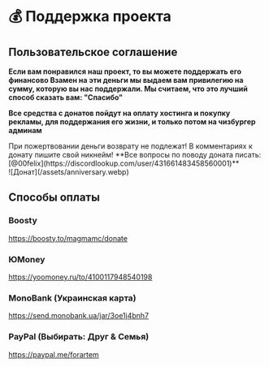 
# 💰 Поддержка проекта

## Пользовательское соглашение

**Если вам понравился наш проект, то вы можете поддержать его финансово Взамен на эти деньги мы выдаем вам привилегию на сумму, которую вы нас поддержали. Мы считаем, что это лучший способ сказать вам: "Спасибо"**

**Все средства с донатов пойдут на оплату хостинга и покупку рекламы, для поддержания его жизни, и только потом на чизбургер админам**

<Callout type='warning'>
    При пожертвовании деньги возврату не подлежат! В комментариях к донату пишите свой никнейм!
</Callout>

<Callout type='info'>
    **Все вопросы по поводу доната писать: [@00felix](https://discordlookup.com/user/431661483458560001)**
</Callout>

<br />
![Донат](/assets/anniversary.webp)

## Способы оплаты

### Boosty

https://boosty.to/magmamc/donate

### ЮMoney

https://yoomoney.ru/to/4100117948540198

### MonoBank (Украинская карта)

https://send.monobank.ua/jar/3oe1j4bnh7

### PayPal (Выбирать: Друг & Семья)

https://paypal.me/forartem
